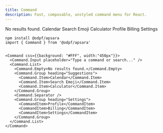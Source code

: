 ```yaml
---
title: Command
description: Fast, composable, unstyled command menu for React.
---
```


<Preview>
  <Flex
    css={{
      flexDirection: "column",
      alignItems: "center",
      gap: "$3",
    }}
  >
    <Command css={{background: "#FFF", width:"450px"}}>
      <Command.Input placeholder="Type a command or search..." />
      <Command.List>
        <Command.Empty>No results found.</Command.Empty>
        <Command.Group heading="Suggestions">
          <Command.Item>Calendar</Command.Item>
          <Command.Item>Search Emoji</Command.Item>
          <Command.Item>Calculator</Command.Item>
        </Command.Group>
        <Command.Separator />
        <Command.Group heading="Settings">
          <Command.Item>Profile</Command.Item>
          <Command.Item>Billing</Command.Item>
          <Command.Item>Settings</Command.Item>
        </Command.Group>
      </Command.List>
    </Command>
  </Flex>
</Preview>


```tsx outline=true
npm install @odpf/apsara
import { Command } from '@odpf/apsara'


<Command css={{background: "#FFF", width:"450px"}}>
  <Command.Input placeholder="Type a command or search..." />
  <Command.List>
    <Command.Empty>No results found.</Command.Empty>
    <Command.Group heading="Suggestions">
      <Command.Item>Calendar</Command.Item>
      <Command.Item>Search Emoji</Command.Item>
      <Command.Item>Calculator</Command.Item>
    </Command.Group>
    <Command.Separator />
    <Command.Group heading="Settings">
      <CommandItem>Profile</CommandItem>
      <CommandItem>Billing</CommandItem>
      <CommandItem>Settings</CommandItem>
    </Command.Group>
  </Command.List>
</Command>
```
